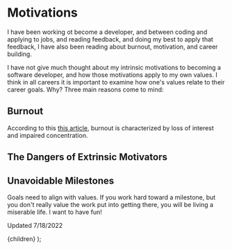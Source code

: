 

# Motivations

I have been working ot become a developer, and between coding and applying to jobs, and reading feedback, and doing my best to apply that feedback, I have also been reading about burnout, motivation, and career building.

I have not give much thought about my intrinsic motivations to becoming a software developer, and how those motivations apply to my own values. I think in all careers it is important to examine how one's values relate to their career goals. Why? Three main reasons come to mind:

## Burnout

According to this [this article](), burnout is characterized by loss of interest and impaired concentration.

## The Dangers of Extrinsic Motivators

## Unavoidable Milestones

Goals need to align with values. If you work hard toward a milestone, but you don't really value the work put into getting there, you will be living a miserable life. I want to have fun!

Updated 7/18/2022

  <ThoughtsLayout meta={meta}>{children}</ThoughtsLayout>
);
